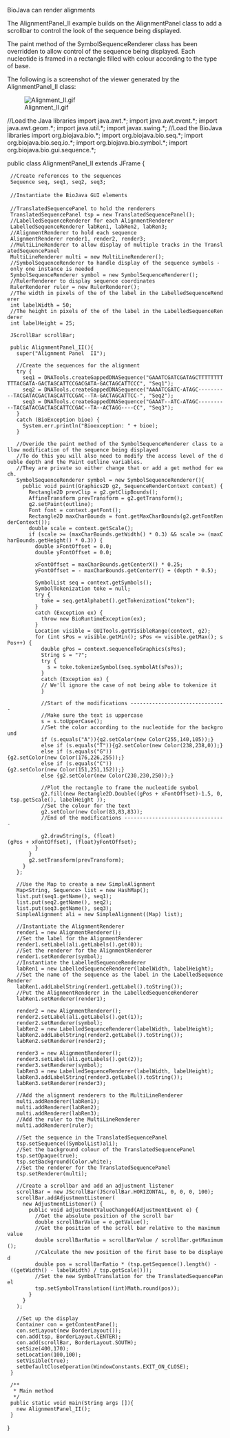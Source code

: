 BioJava can render alignments

The AlignmentPanel_II example builds on the AlignmentPanel class to add a scrollbar to control the look of the sequence being displayed.

The paint method of the SymbolSequenceRenderer class has been overridden to allow control of the sequence being displayed.
Each nucleotide is framed in a rectangle filled with colour according to the type of base.

The following is a screenshot of the viewer generated by the AlignmentPanel_II class:

[[File:Alignment_II.gif]]

<java>
//Load the Java libraries
import java.awt.*;
import java.awt.event.*;
import java.awt.geom.*;
import java.util.*;
import javax.swing.*;
//Load the BioJava libraries
import org.biojava.bio.*;
import org.biojava.bio.seq.*;
import org.biojava.bio.seq.io.*;
import org.biojava.bio.symbol.*;
import org.biojava.bio.gui.sequence.*;

public class AlignmentPanel_II extends JFrame {
  //Create references to the sequences
  Sequence seq, seq1, seq2, seq3;
 
  //Instantiate the BioJava GUI elements
 
  //TranslatedSequencePanel to hold the renderers 
  TranslatedSequencePanel tsp = new TranslatedSequencePanel();
  //LabelledSequenceRenderer for each AlignmentRenderer
  LabelledSequenceRenderer labRen1, labRen2, labRen3;
  //AlignmentRenderer to hold each sequence
  AlignmentRenderer render1, render2, render3;
  //MultiLineRenderer to allow display of multiple tracks in the TranslatedSequencePanel
  MultiLineRenderer multi = new MultiLineRenderer();
  //SymbolSequenceRenderer to handle display of the sequence symbols - only one instance is needed
  SymbolSequenceRenderer symbol = new SymbolSequenceRenderer();
  //RulerRenderer to display sequence coordinates
  RulerRenderer ruler = new RulerRenderer();
  //The width in pixels of the of the label in the LabelledSequenceRenderer 
  int labelWidth = 50;
  //The height in pixels of the of the label in the LabelledSequenceRenderer 
  int labelHeight = 25;

  JScrollBar scrollBar;
  
  public AlignmentPanel_II(){
    super("Alignment Panel  II");

    //Create the sequences for the alignment
    try {
      seq1 = DNATools.createGappedDNASequence("GAAATCGATCGATAGCTTTTTTTTTTTACGATA-GACTAGCATTCCGACGATA-GACTAGCATTCCC", "Seq1");
      seq2 = DNATools.createGappedDNASequence("AAAATCGATC-ATAGC----------TACGATACGACTAGCATTCCGAC--TA-GACTAGCATTCC-", "Seq2");
      seq3 = DNATools.createGappedDNASequence("GAAAT--ATC-ATAGC----------TACGATACGACTAGCATTCCGAC--TA--ACTAGG----CC", "Seq3");
    }
    catch (BioException bioe) {
      System.err.println("Bioexception: " + bioe);
    }
    
    //Overide the paint method of the SymbolSequenceRenderer class to allow modification of the sequence being displayed
    //To do this you will also need to modify the access level of the double depth and the Paint outline variables.
    //They are private so either change that or add a get method for each.
    SymbolSequenceRenderer symbol = new SymbolSequenceRenderer(){
      public void paint(Graphics2D g2, SequenceRenderContext context) {
        Rectangle2D prevClip = g2.getClipBounds();
        AffineTransform prevTransform = g2.getTransform();
        g2.setPaint(outline);
        Font font = context.getFont();
        Rectangle2D maxCharBounds = font.getMaxCharBounds(g2.getFontRenderContext());
        double scale = context.getScale();
        if (scale >= (maxCharBounds.getWidth() * 0.3) && scale >= (maxCharBounds.getHeight() * 0.3)) {
          double xFontOffset = 0.0;
          double yFontOffset = 0.0;

          xFontOffset = maxCharBounds.getCenterX() * 0.25;
          yFontOffset = - maxCharBounds.getCenterY() + (depth * 0.5);

          SymbolList seq = context.getSymbols();
          SymbolTokenization toke = null;
          try {
            toke = seq.getAlphabet().getTokenization("token");
          } 
          catch (Exception ex) {
            throw new BioRuntimeException(ex);
          }
          Location visible = GUITools.getVisibleRange(context, g2);
          for (int sPos = visible.getMin(); sPos <= visible.getMax(); sPos++) {
            double gPos = context.sequenceToGraphics(sPos);
            String s = "?";
            try {
              s = toke.tokenizeSymbol(seq.symbolAt(sPos));
            } 
            catch (Exception ex) {
            // We'll ignore the case of not being able to tokenize it
            }

            //Start of the modifications -------------------------------
            //Make sure the text is uppercase
            s = s.toUpperCase();
            //Set the color according to the nucleotide for the background
            if (s.equals("A")){g2.setColor(new Color(255,140,105));}
            else if (s.equals("T")){g2.setColor(new Color(238,238,0));}
            else if (s.equals("G")){g2.setColor(new Color(176,226,255));}
            else if (s.equals("C")){g2.setColor(new Color(151,251,152));}
            else {g2.setColor(new Color(230,230,250));}
            
            //Plot the rectangle to frame the nucleotide symbol
            g2.fill(new Rectangle2D.Double((gPos + xFontOffset)-1.5, 0, tsp.getScale(), labelHeight ));
            //Set the colour for the text
            g2.setColor(new Color(83,83,83));
            //End of the modifications ---------------------------------

            g2.drawString(s, (float)(gPos + xFontOffset), (float)yFontOffset);
          }
        }
        g2.setTransform(prevTransform);
      }
    };
  
    //Use the Map to create a new SimpleAlignment
    Map<String, Sequence> list = new HashMap();        
    list.put(seq1.getName(), seq1);        
    list.put(seq2.getName(), seq2);        
    list.put(seq3.getName(), seq3);
    SimpleAlignment ali = new SimpleAlignment((Map) list);

    //Instantiate the AlignmentRenderer
    render1 = new AlignmentRenderer();
    //Set the label for the AlignmentRenderer
    render1.setLabel(ali.getLabels().get(0));
    //Set the renderer for the AlignmentRenderer
    render1.setRenderer(symbol);
    //Instantiate the LabelledSequenceRenderer
    labRen1 = new LabelledSequenceRenderer(labelWidth, labelHeight);
    //Set the name of the sequence as the label in the LabelledSequenceRenderer
    labRen1.addLabelString(render1.getLabel().toString());
    //Put the AlignmentRenderer in the LabelledSequenceRenderer
    labRen1.setRenderer(render1);

    render2 = new AlignmentRenderer();  
    render2.setLabel(ali.getLabels().get(1));
    render2.setRenderer(symbol);
    labRen2 = new LabelledSequenceRenderer(labelWidth, labelHeight);
    labRen2.addLabelString(render2.getLabel().toString());
    labRen2.setRenderer(render2);
    
    render3 = new AlignmentRenderer(); 
    render3.setLabel(ali.getLabels().get(2));
    render3.setRenderer(symbol);
    labRen3 = new LabelledSequenceRenderer(labelWidth, labelHeight);
    labRen3.addLabelString(render3.getLabel().toString());
    labRen3.setRenderer(render3);

    //Add the alignment renderers to the MultiLineRenderer
    multi.addRenderer(labRen1);
    multi.addRenderer(labRen2);
    multi.addRenderer(labRen3);
    //Add the ruler to the MultiLineRenderer
    multi.addRenderer(ruler);

    //Set the sequence in the TranslatedSequencePanel
    tsp.setSequence((SymbolList)ali);
    //Set the background colour of the TranslatedSequencePanel
    tsp.setOpaque(true);
    tsp.setBackground(Color.white);
    //Set the renderer for the TranslatedSequencePanel
    tsp.setRenderer(multi);   
    
    //Create a scrollbar and add an adjustment listener
    scrollBar = new JScrollBar(JScrollBar.HORIZONTAL, 0, 0, 0, 100);
    scrollBar.addAdjustmentListener(
      new AdjustmentListener() {
        public void adjustmentValueChanged(AdjustmentEvent e) {
          //Get the absolute position of the scroll bar
          double scrollBarValue = e.getValue();
          //Get the position of the scroll bar relative to the maximum value
          double scrollBarRatio = scrollBarValue / scrollBar.getMaximum();
          //Calculate the new position of the first base to be displayed
          double pos = scrollBarRatio * (tsp.getSequence().length() - ((getWidth() - labelWidth) / tsp.getScale()));
          //Set the new SymbolTranslation for the TranslatedSequencePanel
          tsp.setSymbolTranslation((int)Math.round(pos));
        }
      } 
    );
    
    //Set up the display
    Container con = getContentPane();
    con.setLayout(new BorderLayout());
    con.add(tsp, BorderLayout.CENTER);
    con.add(scrollBar, BorderLayout.SOUTH);
    setSize(400,170);
    setLocation(100,100);
    setVisible(true);
    setDefaultCloseOperation(WindowConstants.EXIT_ON_CLOSE);
  }
  
  /**
   * Main method
   */
  public static void main(String args []){
    new AlignmentPanel_II();
  }
}
</java>